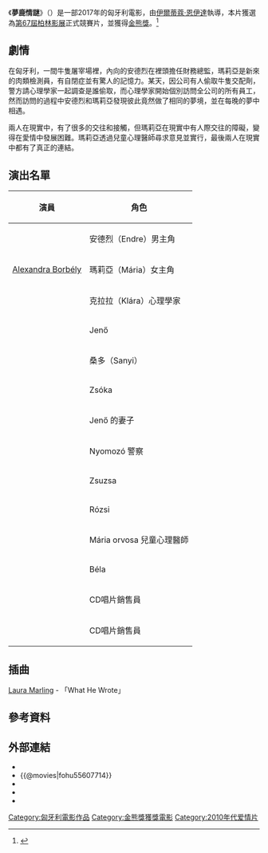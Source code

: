 {{NoteTA
|T=zh-cn:肉与灵;zh-hk:夢鹿情緣;zh-tw:夢鹿情謎;
|1=zh-cn:肉与灵;zh-hk:夢鹿情緣;zh-tw:夢鹿情謎;
|2=zh-hant:伊爾蒂蔻·恩伊達;zh-hk:伊迪高·安怡迪
}}
{{Infobox Film
| name = 夢鹿情緣
| original_name = {{lang|hu|Testről és lélekről}}
| image = Testről és lélekről poster.jpg
| caption = 電影海報
| director = [[伊爾蒂蔻·恩伊達|伊爾蒂蔻·恩伊達]]
| producer = 
| writer = 
| starring = 
| music = 
| cinematography = 
| editing = 
| production_company = 
| distributor = 
| released = {{Film date|2017|2|10|[[第67屆柏林影展|柏林影展]]|2017|3|2|匈牙利|2017|4|20|[[香港國際電影節|香港國際電影節]]<ref>[http://www.hkiff.org.hk/film/detail/id/141 夢鹿情緣]</ref>|df=yes}}
| runtime = 116 分鐘
| country = {{HUN}}
| language = 匈牙利語
| budget = 
| gross = 
| cn_name = 肉与灵
| hk_name = 夢鹿情緣
| tw_name = 夢鹿情謎
}}
《'''夢鹿情謎'''》（{{lang-hu|''Testről és lélekről''}}）是一部2017年的匈牙利電影，由[[伊爾蒂蔻·恩伊達|伊爾蒂蔻·恩伊達]]執導，本片獲選為[[第67屆柏林影展|第67屆柏林影展]]正式競賽片，並獲得[[金熊獎|金熊獎]]。<ref name>{{cite web |url=https://stars.udn.com/star/story/10090/2293903?from=udn_ch1022cate10090_pulldownmenu |title=屠宰場的愛情 「肉與靈」奪柏林影展金熊獎  |accessdate=19 February 2017 |work=台灣聯合報}}</ref>

== 劇情 ==
在匈牙利，一間牛隻屠宰場裡，內向的安德烈在裡頭擔任財務總監，瑪莉亞是新來的肉類檢測員，有自閉症並有驚人的記憶力。某天，因公司有人偷取牛隻交配劑，警方請心理學家一起調查是誰偷取，而心理學家開始個別訪問全公司的所有員工，然而訪問的過程中安德烈和瑪莉亞發現彼此竟然做了相同的夢境，並在每晚的夢中相遇。

兩人在現實中，有了很多的交往和接觸，但瑪莉亞在現實中有人際交往的障礙，變得在愛情中發展困難。瑪莉亞透過兒童心理醫師尋求意見並實行，最後兩人在現實中都有了真正的連結。

== 演出名單 ==
{| class="wikitable"
!演員
!角色
|-
|{{link-en|Géza Morcsányi|Géza Morcsányi}} 
|安德烈（Endre）男主角
|-
|[[博尔贝伊·亚历山德拉|Alexandra Borbély]]
|瑪莉亞（Mária）女主角
|-
|{{link-hu|Réka Tenki|Tenki Réka}}
|克拉拉（Klára）心理學家
|-
|{{link-hu|Schneider Zoltán|Schneider Zoltán}}
|Jenő
|-
|{{link-hu|Ervin Nagy|Nagy Ervin (színművész)}}
|桑多（Sanyi）
|-
|{{link-hu|Itala Békés|Békés Itala}}
|Zsóka
|-
|{{link-hu|Éva Bata|Bata Éva}}
|Jenő 的妻子
|-
|{{link-hu|Pál Mácsai|Mácsai Pál}}
|Nyomozó 警察
|-
|{{link-hu|Zsuzsa Járó|Járó Zsuzsa}}
|Zsuzsa
|-
|{{link-hu|Nóra Rainer-Micsinyei|Nyakó Júlia}}
|Rózsi
|-
|{{link-hu|Tamás Jordán|Jordán Tamás}}
|Mária orvosa 兒童心理醫師
|-
|{{link-hu|Zrinyi Gál Vince|Zrinyi Gál Vince}}
|Béla
|-
|{{link-hu|Fodor Annamária|Fodor Annamária}}
|CD唱片銷售員
|-
|{{link-hu|Dankó István|Dankó István}}
|CD唱片銷售員
|}

== 插曲 ==
[[勞拉·曼寧|Laura Marling]] - 「What He Wrote」

== 參考資料 ==
{{reflist}}

==外部連結==
*{{rotten-tomatoes}}
*{{@movies|fohu55607714}}
*{{douban}}
*{{Mtime|234065}}
*{{imdb title|5607714}}

{{金熊獎得獎作品}}
{{DEFAULTSORT:On Body and Soul}}
[[Category:匈牙利電影作品|Category:匈牙利電影作品]]
[[Category:金熊獎獲獎電影|Category:金熊獎獲獎電影]]
[[Category:2010年代爱情片|Category:2010年代爱情片]]